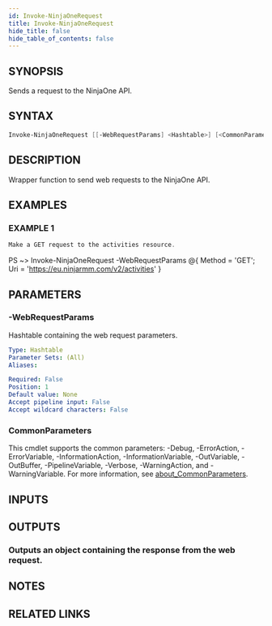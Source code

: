 ```yaml
---
id: Invoke-NinjaOneRequest
title: Invoke-NinjaOneRequest
hide_title: false
hide_table_of_contents: false
---
```


## SYNOPSIS

Sends a request to the NinjaOne API.

## SYNTAX

```powershell
Invoke-NinjaOneRequest [[-WebRequestParams] <Hashtable>] [<CommonParameters>]
```

## DESCRIPTION

Wrapper function to send web requests to the NinjaOne API.

## EXAMPLES

### EXAMPLE 1

```powershell
Make a GET request to the activities resource.
```

PS ~&gt; Invoke-NinjaOneRequest -WebRequestParams @{ Method = 'GET'; Uri = 'https://eu.ninjarmm.com/v2/activities' }

## PARAMETERS

### -WebRequestParams

Hashtable containing the web request parameters.

```yaml
Type: Hashtable
Parameter Sets: (All)
Aliases:

Required: False
Position: 1
Default value: None
Accept pipeline input: False
Accept wildcard characters: False
```

### CommonParameters

This cmdlet supports the common parameters: -Debug, -ErrorAction, -ErrorVariable, -InformationAction, -InformationVariable, -OutVariable, -OutBuffer, -PipelineVariable, -Verbose, -WarningAction, and -WarningVariable. For more information, see [about_CommonParameters](http://go.microsoft.com/fwlink/?LinkID=113216).

## INPUTS

## OUTPUTS

### Outputs an object containing the response from the web request.

## NOTES

## RELATED LINKS
